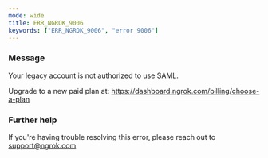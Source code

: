 ```yaml
---
mode: wide
title: ERR_NGROK_9006
keywords: ["ERR_NGROK_9006", "error 9006"]
---
```


### Message

Your legacy account is not authorized to use SAML.

Upgrade to a new paid plan at: https://dashboard.ngrok.com/billing/choose-a-plan

### Further help

If you're having trouble resolving this error, please reach out to [support@ngrok.com](mailto:support@ngrok.com?subject=Help%20with%20ERR_NGROK_9006)
